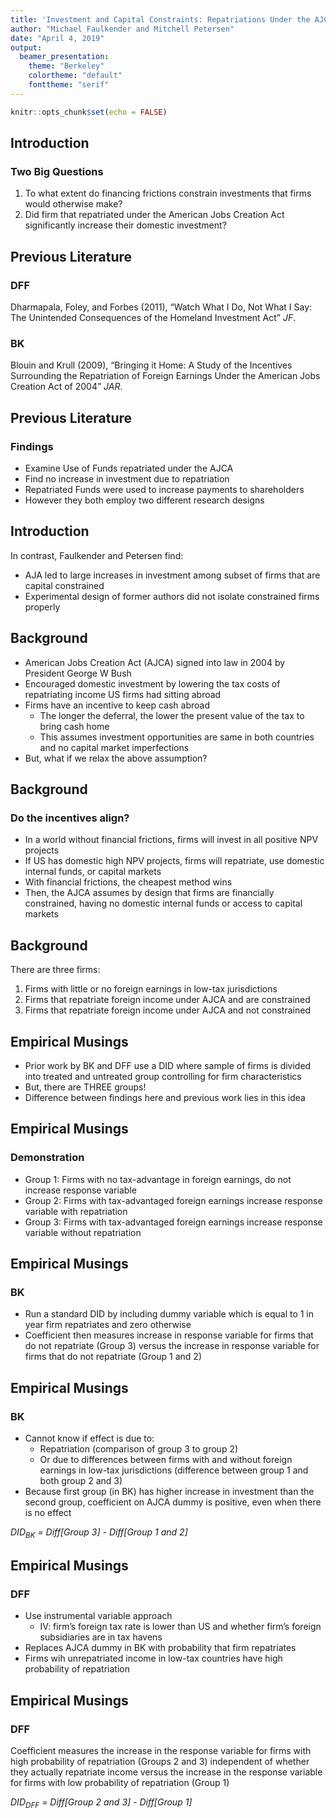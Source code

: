 ```yaml
---
title: 'Investment and Capital Constraints: Repatriations Under the AJCA'
author: "Michael Faulkender and Mitchell Petersen"
date: "April 4, 2019"
output:  
  beamer_presentation:
    theme: "Berkeley"
    colortheme: "default"
    fonttheme: "serif"
---
```


```r
knitr::opts_chunk$set(echo = FALSE)
```


## Introduction

### Two Big Questions

(1) To what extent do financing frictions constrain investments that firms would otherwise make?
(2) Did firm that repatriated under the American Jobs Creation Act significantly increase their domestic investment?





## Previous Literature

### DFF

Dharmapala, Foley, and Forbes (2011), "Watch What I Do, Not What I Say: The Unintended Consequences of the Homeland Investment Act" _JF_. 

### BK

Blouin and Krull (2009), "Bringing it Home: A Study of the Incentives Surrounding the Repatriation of Foreign Earnings Under the American Jobs Creation Act of 2004" _JAR_.





## Previous Literature

### Findings

- Examine Use of Funds repatriated under the AJCA
- Find no increase in investment due to repatriation
- Repatriated Funds were used to increase payments to shareholders
- However they both employ two different research designs






## Introduction

In contrast, Faulkender and Petersen find:

- AJA led to large increases in investment among subset of firms that are capital constrained
- Experimental design of former authors did not isolate constrained firms properly
    






## Background

- American Jobs Creation Act (AJCA) signed into law in 2004 by President George W Bush
- Encouraged domestic investment by lowering the tax costs of repatriating income US firms had sitting abroad
- Firms have an incentive to keep cash abroad 
    - The longer the deferral, the lower the present value of the tax to bring cash home
    - This assumes investment opportunities are same in both countries and no capital market imperfections
- But, what if we relax the above assumption?





## Background

### Do the incentives align?

- In a world without financial frictions, firms will invest in all positive NPV projects
- If US has domestic high NPV projects, firms will repatriate, use domestic internal funds, or capital markets
- With financial frictions, the cheapest method wins
- Then, the AJCA assumes by design that firms are financially constrained, having no domestic internal funds or access to capital markets


## Background

There are three firms:

(1) Firms with little or no foreign earnings in low-tax jurisdictions 
(2) Firms that repatriate foreign income under AJCA and are constrained 
(3) Firms that repatriate foreign income under AJCA and not constrained 



## Empirical Musings


- Prior work by BK and DFF use a DID where sample of firms is divided into treated and untreated group controlling for firm characteristics
- But, there are THREE groups!
- Difference between findings here and previous work lies in this idea



## Empirical Musings

### Demonstration

- Group 1: Firms with no tax-advantage in foreign earnings, do not increase response variable
- Group 2: Firms with tax-advantaged foreign earnings increase response variable with repatriation
- Group 3: Firms with tax-advantaged foreign earnings increase response variable without repatriation




## Empirical Musings

### BK

- Run a standard DID by including dummy variable which is equal to 1 in year firm repatriates and zero otherwise
- Coefficient then measures increase in response variable for firms that do not repatriate (Group 3) versus the increase in response variable for firms that do not repatriate (Group 1 and 2)

## Empirical Musings

### BK

- Cannot know if effect is due to:
    - Repatriation (comparison of group 3 to group 2)
    - Or due to differences between firms with and without foreign earnings in low-tax jurisdictions (difference between group 1 and both group 2 and 3)

 - Because first group (in BK) has higher increase in investment than the second group, coefficient on AJCA dummy is positive, even when there is no effect    
    
_$DID_{BK}$ = Diff[Group 3] - Diff[Group 1 and 2]_


## Empirical Musings

### DFF

- Use instrumental variable approach
    - IV: firm's foreign tax rate is lower than US and whether firm's foreign subsidiaries are in tax havens
- Replaces AJCA dummy in BK with probability that firm repatriates
- Firms wih unrepatriated income in low-tax countries have high probability of repatriation


## Empirical Musings

### DFF

Coefficient measures the increase in the response variable for firms with high probability of repatriation (Groups 2 and 3) independent of whether they actually repatriate income versus the increase in the response variable for firms with low probability of repatriation (Group 1)

_$DID_{DFF}$ = Diff[Group 2 and 3] - Diff[Group 1]_







